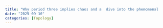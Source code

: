 ```yaml
---
title: "Why period three implies chaos and a  dive into the phenomenal paber by Li and Yorke"
date: "2025-09-10"
categories: [Topology]
---
```



